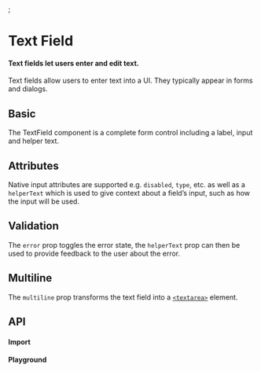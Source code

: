 


<Meta title={title} component={TextField} anchor />

<style>{`
  .root {
    display: flex;
    flex-wrap: wrap;
    flex-direction: row;
  }
  .root-centered {
    align-items: center;
  }
  .root > * {
    width: 25ch;
    margin-left: 7px;
    margin-right: 7px;
  }
`}</style>;

# Text Field

#### Text fields let users enter and edit text.

Text fields allow users to enter text into a UI. They typically appear in forms and dialogs.

## Basic

The TextField component is a complete form control including a label, input and helper text.

<Story story={Basic} />

<StoryAnchor name="Attributes" path={title} />

## Attributes

Native input attributes are supported e.g. `disabled`, `type`, etc. as well as a `helperText` which is used to give context about a field’s input, such as how the input will be used.

<Story story={Attributes} />

<StoryAnchor name="Validation" path={title} />

## Validation

The `error` prop toggles the error state, the `helperText` prop can then be used to provide feedback to the user about the error.

<Story story={Validation} />

<StoryAnchor name="Multiline" path={title} />

## Multiline

The `multiline` prop transforms the text field into a [`<textarea>`](https://developer.mozilla.org/en-US/docs/Web/HTML/Element/textarea) element.

<Story story={Multiline} />

<StoryAnchor name="API" path={title} />

## API

#### Import

<ImportSnippet componentName={componentName} />

#### Playground

<Story name="API" story={API} />

<ArgsTable of={TextField} story="API" />
